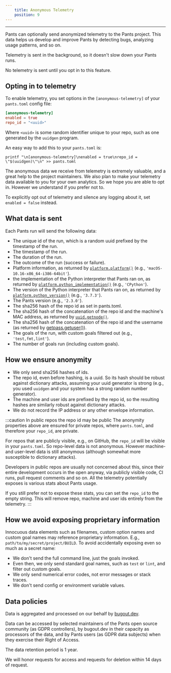 ```yaml
---
    title: Anonymous Telemetry
    position: 9
---
```


---

Pants can optionally send anonymized telemetry to the Pants project. This data helps us develop and improve Pants by detecting bugs, analyzing usage patterns, and so on.

Telemetry is sent in the background, so it doesn't slow down your Pants runs.

No telemetry is sent until you opt in to this feature.

## Opting in to telemetry

To enable telemetry, you set options in the `[anonymous-telemetry]` of your `pants.toml` config file:

```toml title="pants.toml"
[anonymous-telemetry]
enabled = true
repo_id = "<uuid>"
```

Where `<uuid>` is some random identifier unique to your repo, such as one generated by the `uuidgen` program.

An easy way to add this to your `pants.toml` is:

```
printf "\n[anonymous-telemetry]\nenabled = true\nrepo_id = \"$(uuidgen)\"\n" >> pants.toml
```

The anonymous data we receive from telemetry is extremely valuable, and a great help to the project maintainers. We also plan to make your telemetry data available to you for your own analytics. So we hope you are able to opt in. However we understand if you prefer not to.

To explicitly opt out of telemetry and silence any logging about it, set `enabled = false` instead.

## What data is sent

Each Pants run will send the following data:

- The unique id of the run, which is a random uuid prefixed by the timestamp of the run.
- The timestamp of the run.
- The duration of the run.
- The outcome of the run (success or failure).
- Platform information, as returned by [`platform.platform()`](https://docs.python.org/3/library/platform.html#platform.platform) (e.g., `'macOS-10.16-x86_64-i386-64bit'`).
- the implementation of the Python interpreter that Pants ran on, as returned by [`platform.python_implementation()`](https://docs.python.org/3/library/platform.html#platform.python_implementation) (e.g., `'CPython'`).
- The version of the Python interpreter that Pants ran on, as returned by [`platform.python_version()`](https://docs.python.org/3/library/platform.html#platform.python_version) (e.g., `'3.7.3'`).
- The Pants version (e.g., `'2.3.0'`).
- The sha256 hash of the repo id as set in pants.toml.
- The sha256 hash of the concatenation of the repo id and the machine's MAC address, as returned by [`uuid.getnode()`](https://docs.python.org/3/library/uuid.html#uuid.getnode).
- The sha256 hash of the concatenation of the repo id and the username (as returned by [getpass.getuser()](https://docs.python.org/3/library/getpass.html#getpass.getuser)).
- The goals of the run, with custom goals filtered out (e.g., `'test,fmt,lint'`).
- The number of goals run (including custom goals).

## How we ensure anonymity

- We only send sha256 hashes of ids.
- The repo id, even before hashing, is a uuid. So its hash should be robust against dictionary attacks, assuming your uuid generator is strong (e.g., you used `uuidgen` and your system has a strong random number generator).
- The machine and user ids are prefixed by the repo id, so the resulting hashes are similarly robust against dictionary attacks.
- We do not record the IP address or any other envelope information.

:::caution In public repos the repo id may be public
The anonymity properties above are ensured for private repos, where `pants.toml`, and therefore your `repo_id`, are private.

For repos that are publicly visible, e.g., on GitHub, the `repo_id` will be visible in your `pants.toml`. So repo-level data is not anonymous. However machine- and user-level data is still anonymous (although somewhat more susceptible to dictionary attacks).

Developers in public repos are usually not concerned about this, since their entire development occurs in the open anyway, via publicly visible code, CI runs, pull request comments and so on. All the telemetry potentially exposes is various stats about Pants usage.

If you still prefer not to expose these stats, you can set the `repo_id` to the empty string. This will remove repo, machine and user ids entirely from the telemetry.
:::

## How we avoid exposing proprietary information

Innocuous data elements such as filenames, custom option names and custom goal names may reference proprietary information. E.g., `path/to/my/secret/project/BUILD`. To avoid accidentally exposing even so much as a secret name:

- We don't send the full command line, just the goals invoked.
- Even then, we only send standard goal names, such as `test` or `lint`, and filter out custom goals.
- We only send numerical error codes, not error messages or stack traces.
- We don't send config or environment variable values.

## Data policies

Data is aggregated and processed on our behalf by [bugout.dev](https://bugout.dev/).

Data can be accessed by selected maintainers of the Pants open source community (as GDPR controllers), by bugout.dev in their capacity as processors of the data, and by Pants users (as GDPR data subjects) when they exercise their Right of Access.

The data retention period is 1 year.

We will honor requests for access and requests for deletion within 14 days of request.
